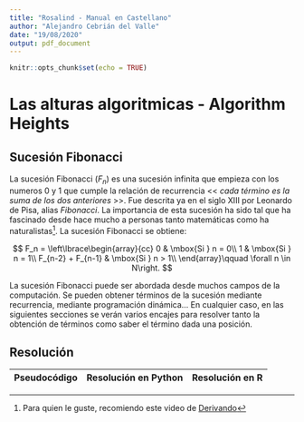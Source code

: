```yaml
---
title: "Rosalind - Manual en Castellano"
author: "Alejandro Cebrián del Valle"
date: "19/08/2020"
output: pdf_document
---
```


```r
knitr::opts_chunk$set(echo = TRUE)
```
# Las alturas algoritmicas - Algorithm Heights
## Sucesión Fibonacci

La sucesión Fibonacci ($F_n$) es una sucesión infinita que empieza con los numeros 0 y 1 que cumple la relación de recurrencia << _cada término es la suma de los dos anteriores_ >>. Fue descrita ya en el siglo XIII por Leonardo de Pisa, alias *Fibonacci*. La importancia de esta sucesión ha sido tal que ha fascinado desde hace mucho a personas tanto matemáticas como ha naturalistas^[Para quien le guste, recomiendo este video de [Derivando](https://www.youtube.com/watch?v=yDyMSliKsxI)]. La sucesión Fibonacci se obtiene:

$$ F_n = \left\lbrace\begin{array}{cc}
                  0 & \mbox{Si } n = 0\\
                  1 & \mbox{Si } n = 1\\
                  F_{n-2} + F_{n-1} & \mbox{Si } n > 1\\
                \end{array}\qquad \forall n \in N\right.
$$

La sucesión Fibonacci puede ser abordada desde muchos campos de la computación. Se pueden obtener términos de la sucesión mediante recurrencia, mediante programación dinámica... En cualquier caso, en las siguientes secciones se verán varios encajes para resolver tanto la obtención de términos como saber el término dada una posición.

## Resolución
| Pseudocódigo | Resolución en Python | Resolución en R |
|--------------|----------------------|-----------------|